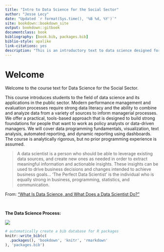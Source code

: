 ```yaml
--- 
title: "Intro to Data Science for the Social Sector"
author: "Jesse Lecy"
date: "Updated `r format(Sys.time(), '%B %d, %Y')`"
site: bookdown::bookdown_site
output: bookdown::gitbook
documentclass: book
bibliography: [book.bib, packages.bib]
biblio-style: apalike
link-citations: yes
description: "This is an introductory text to data science designed for social science graduate students in public affairs, nonprofit management, and international development."
---
```


# Welcome {-}

Welcome to the course text for Data Science for the Social Sector.

This course introduces students to the field of data science and its applications in the public sector. Modern performance management and evaluation processes require strong data literacy and the ability to combine and analyze data from a variety of sources to inform managerial processes. We offer a practical, tools-based approach that is designed to build strong foundations for people that want to work as policy analysts or data-driven managers. We will cover data programming fundamentals, visualization, text analysis, automated reporting, and dynamic reporting using dashboards. The course is analytically rigorous, but no prior programming experience is assumed.

> A data scientist is a person who should be able to leverage existing data sources, and create new ones as needed in order to extract meaningful information and actionable insights. These insights can be used to drive business decisions and changes intended to achieve business goals… ‘The Perfect Data Scientist’ is the individual who is equally strong in business, programming, statistics, and communication.

From: ["What Is Data Science, and What Does a Data Scientist Do?"](https://www.innoarchitech.com/what-is-data-science-does-data-scientist-do/)

<br>

**The Data Science Process:**

![](http://r4ds.had.co.nz/diagrams/data-science-wrangle.png)



```r
# automatically create a bib database for R packages
knitr::write_bib(c(
  .packages(), 'bookdown', 'knitr', 'rmarkdown'
), 'packages.bib')
```
